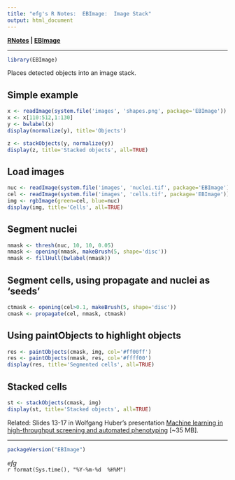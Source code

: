 ```yaml
---
title: "efg's R Notes:  EBImage:  Image Stack"
output: html_document
---
```


**[RNotes](../../index.html) | [EBImage](index.html)** 

*****

```r
library(EBImage)
```

Places detected objects into an image stack. 

## Simple example

```r
x <- readImage(system.file('images', 'shapes.png', package='EBImage'))
x <- x[110:512,1:130]
y <- bwlabel(x)
display(normalize(y), title='Objects')
```
```r
z <- stackObjects(y, normalize(y))
display(z, title='Stacked objects', all=TRUE)
```

## Load images
```r
nuc <- readImage(system.file('images', 'nuclei.tif', package='EBImage'))
cel <- readImage(system.file('images', 'cells.tif', package='EBImage'))
img <- rgbImage(green=cel, blue=nuc)
display(img, title='Cells', all=TRUE)
```

## Segment nuclei
```r
nmask <- thresh(nuc, 10, 10, 0.05)
nmask <- opening(nmask, makeBrush(5, shape='disc'))
nmask <- fillHull(bwlabel(nmask))
```

## Segment cells, using propagate and nuclei as 'seeds'
```r
ctmask <- opening(cel>0.1, makeBrush(5, shape='disc'))
cmask <- propagate(cel, nmask, ctmask)
```

## Using paintObjects to highlight objects
```r
res <- paintObjects(cmask, img, col='#ff00ff')
res <- paintObjects(nmask, res, col='#ffff00')
display(res, title='Segmented cells', all=TRUE)
```

## Stacked cells
```r
st <- stackObjects(cmask, img)
display(st, title='Stacked objects', all=TRUE)
```

Related:  Slides 13-17 in Wolfgang Huber's presentation [Machine learning in high-throughput screening and automated phenotyping](http://mlpm.eu/static/media/uploads/mlpm13_slides_huber01.pdf) [~35 MB].

*****

```r
packageVersion("EBImage")
```

*efg*  
`r format(Sys.time(), "%Y-%m-%d  %H%M")`  
